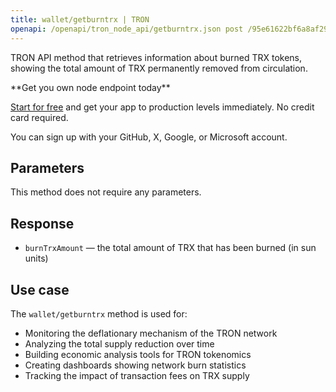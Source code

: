 ```yaml
---
title: wallet/getburntrx | TRON
openapi: /openapi/tron_node_api/getburntrx.json post /95e61622bf6a8af293978377718e3b77/wallet/getburntrx
---
```


TRON API method that retrieves information about burned TRX tokens, showing the total amount of TRX permanently removed from circulation.

<Check>
**Get you own node endpoint today**

[Start for free](https://console.chainstack.com/) and get your app to production levels immediately. No credit card required.

You can sign up with your GitHub, X, Google, or Microsoft account.
</Check>


## Parameters

This method does not require any parameters.

## Response

* `burnTrxAmount` — the total amount of TRX that has been burned (in sun units)

## Use case

The `wallet/getburntrx` method is used for:

* Monitoring the deflationary mechanism of the TRON network
* Analyzing the total supply reduction over time
* Building economic analysis tools for TRON tokenomics
* Creating dashboards showing network burn statistics
* Tracking the impact of transaction fees on TRX supply